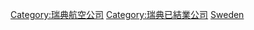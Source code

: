 {{Commonscat|Defunct airlines of Sweden}}

[[Category:瑞典航空公司|Category:瑞典航空公司]]
[[Category:瑞典已結業公司|Category:瑞典已結業公司]]
[[Category:各國已結業航空公司|Sweden]]